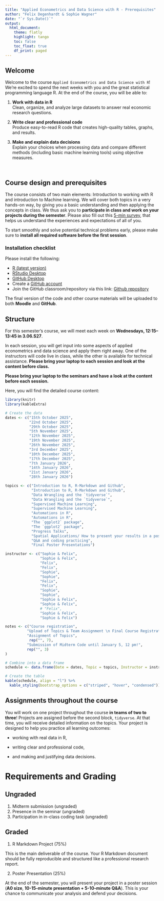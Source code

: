 ```yaml
---
title: "Applied Econometrics and Data Science with R - Prerequisites"
author: "Felix Degenhardt & Sophie Wagner"
date: "`r Sys.Date()`"
output:
  html_document:
    theme: flatly
    highlight: tango
    toc: false
    toc_float: true
    df_print: paged
---
```


## Welcome

Welcome to the course `Applied Econometrics and Data Science with R`! We're excited to spend the next weeks with you and the great statistical programming language R. At the end of the course, you will be able to:

1. **Work with data in R**  
   Clean, organize, and analyze large datasets to answer real economic research questions.

2. **Write clear and professional code**  
   Produce easy-to-read R code that creates high-quality tables, graphs, and results.

3. **Make and explain data decisions**  
   Explain your choices when processing data and compare different methods (including basic machine learning tools) using objective measures.

&nbsp;
\


## Course design and prerequisites
The course consists of two main elements: Introduction to working with R and introduction to Machine learning. We will cover both topics in a very hands-on way, by giving you a basic understanding and then applying the concepts in class. We thus ask you to **participate in class and work on your projects during the semester**. Please also fill out this [5-min survey](https://forms.gle/ey2msVCa6bU7nggq8), that helps us understand the experiences and expectations of all of you. 

To start smoothly and solve potential technical problems early, please make sure to **install all required software before the first session**.  

### Installation checklist

Please install the following:  

- [R (latest version)](https://cran.r-project.org/)  
- [RStudio Desktop](https://posit.co/download/rstudio-desktop/)  
- [GitHub Desktop](https://desktop.github.com/)  
- Create a [GitHub account](https://github.com/)  
- Join the GitHub classroom/repository via this link: [Github repository](https://github.com/felixdegenhardt/Applied_Econometrics_and_Data_Science_with_R) 
  


The final version of the code and other course materials will be uploaded to both **Moodle** and **GitHub**.  

## Structure 

For this semester's course, we will meet each week on **Wednesdays, 12:15–13:45 in 3.06.S27**.  

In each session, you will get input into some aspects of applied econometrics and data science and apply them right away.  One of the instructors will code live in class, while the other is available for technical assistance. **Please bring your laptop to each session and look at the content before class.**

**Please bring your laptop to the seminars and have a look at the content before each session.**

Here, you will find the detailed course content:

```r
library(knitr)
library(kableExtra)

# Create the data
dates <- c("15th October 2025", 
           "22nd October 2025", 
           "29th October 2025", 
           "5th November 2025", 
           "12th November 2025", 
           "19th November 2025", 
           "26th November 2025", 
           "3rd December 2025",
           "10th December 2025",
           "17th December 2025",
           "7th January 2026",
           "14th January 2026",
           "21st January 2026",
           "28th January 2026")

topics <- c("Introduction to R, R-Markdown and Github",
            "Introduction to R, R-Markdown and Github",
            "Data Wrangling and the `tidyverse`",
            "Data Wrangling and the `tidyverse`",
            "Supervised Machine Learning",
            "Supervised Machine Learning",
            "Automations in R",
            "Automations in R",
            "The `ggplot2` package",
            "The `ggplot2` package",
            "Progress Talks",
            "Spatial Applications/ How to present your results in a poster",
            "Q&A and coding practicing",
            "Final Poster Presentations")

instructor <- c("Sophie & Felix", 
                "Sophie & Felix", 
                "Felix",
                "Felix", 
                "Sophie",
                "Sophie",
                "Felix",
                "Felix",
                "Sophie",
                "Sophie",
                "Sophie & Felix",
                "Sophie & Felix",
                # "Felix",
                "Sophie & Felix",
                "Sophie & Felix")

notes <- c("Course registration",
          "Upload of Topics & Team Assignment \n Final Course Registration on PULS until November 10th at the lastest",
          "Assignment of Topics",
           rep("", 7),
          "Submission of Midterm Code until January 5, 12 pm!",
          rep("", 3)
)

# Combine into a data frame
schedule <- data.frame(Date = dates, Topic = topics, Instructor = instructor, Notes = notes)

# Create the table
kable(schedule, align = "l") %>%
  kable_styling(bootstrap_options = c("striped", "hover", "condensed"))
```


## Assignments throughout the course

You will work on one project throughout the course **in teams of two to three**! Projects are assigned before the second block, `tidyverse`. At that time, you will receive detailed information on the topics. Your project is designed to help you practice all learning outcomes:

* working with real data in R,

* writing clear and professional code,

* and making and justifying data decisions.




# Requirements and Grading
## Ungraded
 1) Midterm submission (ungraded)
 2) Presence in the seminar (ungraded)
 3) Participation in in-class coding task (ungraded)
 
## Graded
1) R Markdown Project (75%)

This is the main deliverable of the course. Your R Markdown document should be fully reproducible and structured like a professional research report.

<!-- **We will grade on the following dimensions:** -->

<!-- * **Quality of Analysis (40%)** -->
<!--    * Appropriate data transformations, wrangling, and cleaning. -->
<!--    * Plausible sample restrictions \& handling of missing data and outliers. -->
<!--    * Use of suitable models and methods. -->
<!--    * Results clearly linked back to the research question. -->
<!--    * ***Master students:*** Include advanced tuning and evaluation of models and comparison of at least two different modeling approaches with justification for final choice. -->

<!-- * **Data Visualization and Interpretation (20%)** -->
<!--    * Use of clear, accurate, and professional visualizations (tables and graphs). -->
<!--    * Ability to interpret descriptive statistics and model results correctly. -->
<!--    * Visualizations should support the narrative (not just decoration). -->
<!--    * ***Master students:*** Include critical discussion of models, potential strengths and weaknesses as well as justification for final choice.  -->

<!-- * **Code Quality and Efficiency (20%)** -->
<!--    * Code is clear, readable, and avoids redundancy. -->
<!--    * Proper commenting and use of functions when appropriate. -->
<!--    * Code reflects clean coding principles (consistent naming, modular structure). -->
<!--    * ***Master students:*** Focus on use of functions, particularly in model tuning. -->

<!-- * **Formatting and Presentation (10%)** -->
<!--    * Document is well structured with headings, consistent formatting, and a logical flow. -->
<!--    * Output is clean (no unnecessary console messages or warnings). -->
<!--    * Professional tone and style. -->

<!-- * **Reproducibility (10%)** -->
<!--    * Anyone should be able to run your document from start to finish. -->
<!--    * Required packages are loaded at the beginning. -->
<!--    * Paths and working environment are set correctly. -->
<!--    * No missing files or external dependencies. -->

2) Poster Presentation (25%)

At the end of the semester, you will present your project in a poster session (**A0 size**, **10-15-minute presentation + 5-10-minute Q&A**). This is your chance to communicate your analysis and defend your decisions.

<!-- **We will grade on the following dimensions:** -->

<!-- * **Poster Content and Design (30%)** -->
<!--    * Clear research question and motivation. -->
<!--    * Concise description of methods and results. -->
<!--    * Key figures and tables included, readable from a distance. -->
<!--    * Good balance of text and visuals — not too crowded, not too sparse. -->
<!--    * Poster is self-explanatory for someone who has not seen the project before. -->

<!-- * **Presentation Delivery (30%)** -->
<!--    * Confident and clear oral explanation of your project (5 minutes). -->
<!--    * Ability to highlight the main points in a short amount of time. -->

<!-- * **Q&A and Justification (40%)** -->
<!--    * Ability to justify choice of methods and interpretation of results. -->
<!--    * Demonstrates critical thinking (pros/cons of different approaches). -->
<!--    * Answers questions directly and thoughtfully. -->
<!--    * ***Master students:*** Expected to demonstrate deeper methodological understanding, discuss limitations and potential extensions, and engage with potential use cases in economic research during Q&A -->



&nbsp;
\
&nbsp;

